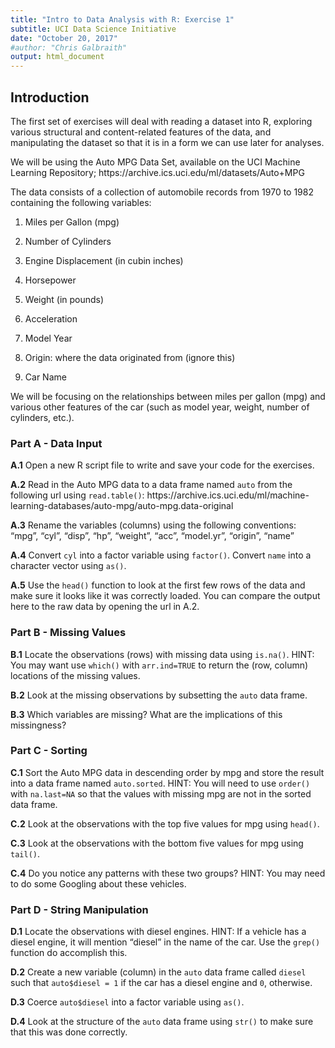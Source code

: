 ```yaml
---
title: "Intro to Data Analysis with R: Exercise 1"
subtitle: UCI Data Science Initiative
date: "October 20, 2017"
#author: "Chris Galbraith"
output: html_document
---
```


## Introduction

The first set of exercises will deal with reading a dataset into R, exploring various structural and content-related features of the data, and manipulating the dataset so that it is in a form we can use later for analyses. 

We will be using the Auto MPG Data Set, available on the UCI Machine Learning Repository; https://archive.ics.uci.edu/ml/datasets/Auto+MPG

The data consists of a collection of automobile records from 1970 to 1982 containing the following variables:

1. Miles per Gallon (mpg) 

2. Number of Cylinders

3. Engine Displacement (in cubin inches)

4. Horsepower

5. Weight (in pounds) 

6. Acceleration

7. Model Year

8. Origin: where the data originated from (ignore this)

9. Car Name

We will be focusing on the relationships between miles per gallon (mpg) and various other features of the car (such as model year, weight, number of cylinders, etc.). 


### Part A - Data Input
**A.1** Open a new R script file to write and save your code for the exercises. 

**A.2** Read in the Auto MPG data to a data frame named ```auto``` from the following url using ```read.table()```:  https://archive.ics.uci.edu/ml/machine-learning-databases/auto-mpg/auto-mpg.data-original

**A.3** Rename the variables (columns) using the following conventions: "mpg", "cyl", "disp", "hp", "weight", "acc", "model.yr", "origin", "name"

**A.4** Convert ```cyl``` into a factor variable using ```factor()```. Convert ```name``` into a character vector using ```as()```.

**A.5** Use the ```head()``` function to look at the first few rows of the data and make sure it looks like it was correctly loaded. You can compare the output here to the raw data by opening the url in A.2.


### Part B - Missing Values
**B.1** Locate the observations (rows) with missing data using ```is.na()```. HINT: You may want use ```which()``` with ```arr.ind=TRUE``` to return the (row, column) locations of the missing values.

**B.2** Look at the missing observations by subsetting the ```auto``` data frame.

**B.3** Which variables are missing? What are the implications of this missingness? 


### Part C - Sorting
**C.1** Sort the Auto MPG data in descending order by mpg and store the result into a data frame named ```auto.sorted```. HINT: You will need to use ```order()``` with ```na.last=NA``` so that the values with missing mpg are not in the sorted data frame.

**C.2** Look at the observations with the top five values for mpg using ```head()```. 

**C.3** Look at the observations with the bottom five values for mpg using ```tail()```.

**C.4** Do you notice any patterns with these two groups? HINT: You may need to do some Googling about these vehicles. 


### Part D - String Manipulation
**D.1** Locate the observations with diesel engines. HINT: If a vehicle has a diesel engine, it will mention "diesel" in the name of the car. Use the ```grep()``` function do accomplish this.

**D.2** Create a new variable (column) in the ```auto``` data frame called ```diesel``` such that ```auto$diesel = 1``` if the car has a diesel engine and ```0```, otherwise.

**D.3** Coerce ```auto$diesel``` into a factor variable using ```as()```.

**D.4** Look at the structure of the ```auto``` data frame using ```str()``` to make sure that this was done correctly.



